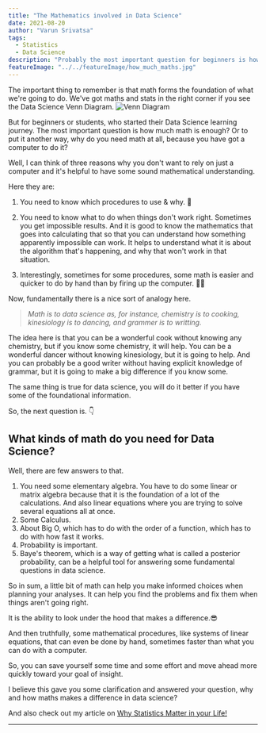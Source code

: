 ```yaml
---
title: "The Mathematics involved in Data Science"
date: 2021-08-20
author: "Varun Srivatsa"
tags:
  - Statistics
  - Data Science
description: "Probably the most important question for beginners is how much math is enough for data science? Or to put it another way, why do you need math at all, because you have got a computer to do it?"
featureImage: "../../featureImage/how_much_maths.jpg"
---
```


The important thing to remember is that math forms the foundation of what we're going to do. We've got maths and stats in the right corner if you see the Data Science Venn Diagram.
![Venn Diagram](./venn_diagram.jpg)

But for beginners or students, who started their Data Science learning journey. The most important question is how much math is enough? Or to put it another way, why do
you need math at all, because you have got a computer to do it?

Well, I can think of three reasons why you don't want to rely on just a computer and it's helpful to have some sound mathematical understanding.

Here they are:

1. You need to know which procedures to use & why. 🤔

2. You need to know what to do when things don't work right. Sometimes you get impossible results. And it is good to know the mathematics that goes into calculating that so that you can understand how something apparently impossible can work. It helps to understand what it is about the algorithm that's happening, and why that won't work in that situation.

3. Interestingly, sometimes for some procedures, some math is easier and quicker to do by hand than by firing up the computer. 🤷‍♂️

Now, fundamentally there is a nice sort of analogy here.

> _Math is to data science as, for instance, chemistry is to cooking, kinesiology is to dancing, and grammer is to writting._

The idea here is that you can be a wonderful cook without knowing any chemistry, but if you know some chemistry, it will help. You can be a wonderful dancer without knowing kinesiology, but it is going to help. And you can probably be a good writer without having explicit knowledge of grammar, but it is going to make a big difference if you know some.

The same thing is true for data science, you will do it better if you have some of the foundational information.

So, the next question is. 👇

## What kinds of math do you need for Data Science?

Well, there are few answers to that.

1. You need some elementary algebra. You have to do some linear or matrix algebra because that it is the foundation of a lot of the calculations.
   And also linear equations where you are trying to solve several equations all at once.
2. Some Calculus.
3. About Big O, which has to do with the order of a function, which has to do with how fast it works.
4. Probability is important.
5. Baye's theorem, which is a way of getting what is called a posterior probability, can be a helpful tool for answering some fundamental questions in data science.

So in sum, a little bit of math can help you make informed choices when planning your analyses. It can help you find the problems and fix them when things aren't going right.

It is the ability to look under the hood that makes a difference.😎

And then truthfully, some mathematical procedures, like systems of linear equations, that can even be done by hand, sometimes faster than what you can do with a computer.

So, you can save yourself some time and some effort and move ahead more quickly toward your goal of insight.

I believe this gave you some clarification and answered your question, why and how maths makes a difference in data science?

And also check out my article on [Why Statistics Matter in your Life!](https://www.varunsrivatsa.dev/blog/statistics/why_stats_matter/)

---
